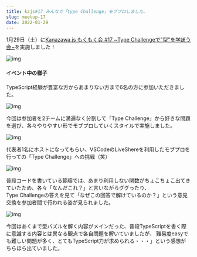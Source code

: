 ```yaml
---
title: kzjs#17 みんなで「type Challenge」モブプロしました。
slug: meetup-17
date: 2022-01-29
---
```


1月29日（土）に[Kanazawa.js もくもく会 #17 ~Type Challengeで"型"を学ぼう会~](https://kanazawajs.connpass.com/event/231583/)を実施しました！

![img](./img01.png)

#### イベント中の様子

TypeScript経験が豊富な方からあまりない方まで6名の方に参加いただきました。

![img](./img02.png)

今回は参加者を2チームに満遍なく分割して「Type Challenge」から好きな問題を選び、各々やりやすい形でモブプロしていくスタイルで実施しました。

![img](./img03.png)

代表者1名にホストになってもらい、VSCodeのLiveShereを利用したモブプロを行っての「Type Challenge」への挑戦（笑）

![img](./img04.png)

普段コードを書いている範疇では、あまり利用しない関数がちょこちょこ出てきていたため、各々「なんだこれ？」と言いながらググったり、   
Type Challengeの答えを見て「なぜこの回答で解けているのか？」という意見交換を参加者間で行われる姿が見られました。

![img](./img05.png)

今回はあくまで型パズルを解く内容がメインだった、普段TypeScriptを書く際に意識する内容とは異なる観点で各自問題を解いていましたが、
難易度easyでも難しい問題が多く、とてもTypeScript力が求められる・・・」という感想がちらほら出ていました。


